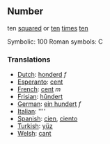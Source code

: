 ==Number==

ten [[squared]] or [[ten]] [[times]] [[ten]]

Symbolic: 100
Roman symbols: C

===Translations===

*[[Dutch]]: [[honderd]] ''f''
*[[Esperanto]]: [[cent]]
*[[French]]: [[cent]] ''m''
*[[Frisian]]: [[hûndert]]
*[[German]]: [[ein hundert]] ''f''
*[[Italian]]: [[]] ''''
*[[Spanish]]: [[cien]], [[ciento]]
*[[Turkish]]: [[yüz]]
*[[Welsh]]: [[cant]]
